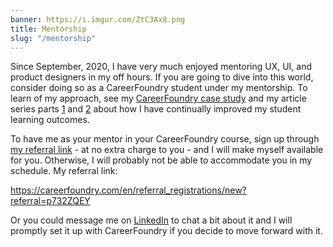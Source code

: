```yaml
---
banner: https://i.imgur.com/ZtC3Ax8.png
title: Mentorship
slug: "/mentorship"
---
```


Since September, 2020, I have very much enjoyed mentoring UX, UI, and product designers in my off hours. If you are going to dive into this world, consider doing so as a CareerFoundry student under my mentorship. To learn of my approach, see my <a href="/careerfoundry">CareerFoundry case study</a> and my article series parts <a href="/statistical-process-control-applied-to-design-mentorship-part-1">1</a> and <a href="/statistical-process-control-applied-to-design-mentorship-part-2">2</a> about how I have continually improved my student learning outcomes.

To have me as your mentor in your CareerFoundry course, sign up through <a href="https://careerfoundry.com/en/referral_registrations/new?referral=p732ZQEY" target="default">my referral link</a> - at no extra charge to you - and I will make myself available for you. Otherwise, I will probably not be able to accommodate you in my schedule. My referral link:

<a href="https://careerfoundry.com/en/referral_registrations/new?referral=p732ZQEY" target="default">https://careerfoundry.com/en/referral_registrations/new?referral=p732ZQEY</a>

Or you could message me on <a href="https://www.linkedin.com/in/jordanclive/">LinkedIn</a> to chat a bit about it and I will promptly set it up with CareerFoundry if you decide to move forward with it.